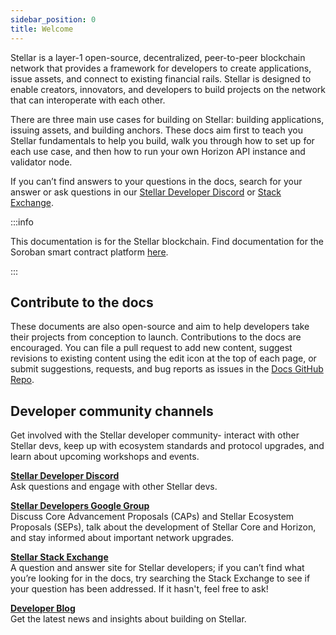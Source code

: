 ```yaml
---
sidebar_position: 0
title: Welcome
---
```


Stellar is a layer-1 open-source, decentralized, peer-to-peer blockchain network that provides a framework for developers to create applications, issue assets, and connect to existing financial rails. Stellar is designed to enable creators, innovators, and developers to build projects on the network that can interoperate with each other.

There are three main use cases for building on Stellar: building applications, issuing assets, and building anchors. These docs aim first to teach you Stellar fundamentals to help you build, walk you through how to set up for each use case, and then how to run your own Horizon API instance and validator node.

If you can’t find answers to your questions in the docs, search for your answer or ask questions in our [Stellar Developer Discord](https://discord.gg/stellardev) or [Stack Exchange](https://stellar.stackexchange.com/).

:::info

This documentation is for the Stellar blockchain. Find documentation for the Soroban smart contract platform [here](https://soroban.stellar.org/docs).

:::

## Contribute to the docs

These documents are also open-source and aim to help developers take their projects from conception to launch. Contributions to the docs are encouraged. You can file a pull request to add new content, suggest revisions to existing content using the edit icon at the top of each page, or submit suggestions, requests, and bug reports as issues in the [Docs GitHub Repo](https://github.com/stellar/stellar-docs/issues).

## Developer community channels

Get involved with the Stellar developer community- interact with other Stellar devs, keep up with ecosystem standards and protocol upgrades, and learn about upcoming workshops and events.

[**Stellar Developer Discord**](https://discord.gg/st7Mxd58BV)  
Ask questions and engage with other Stellar devs.

[**Stellar Developers Google Group**](https://groups.google.com/g/stellar-dev)  
Discuss Core Advancement Proposals (CAPs) and Stellar Ecosystem Proposals (SEPs), talk about the development of Stellar Core and Horizon, and stay informed about important network upgrades.

[**Stellar Stack Exchange**](https://stellar.stackexchange.com/)  
A question and answer site for Stellar developers; if you can’t find what you’re looking for in the docs, try searching the Stack Exchange to see if your question has been addressed. If it hasn't, feel free to ask!

[**Developer Blog**](https://www.stellar.org/developers-blog)  
Get the latest news and insights about building on Stellar.
